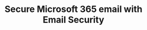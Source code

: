 ---
pcx_content_type: navigation
title: Secure Microsoft 365 email with Email Security
external_link: /learning-paths/secure-o365-email/
sidebar:
  order: 4
---